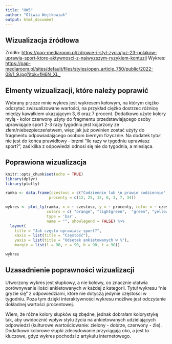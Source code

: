 ---
title: "HW5"
author: "Oliwia Wojtkowiak"
output: html_document
---

## Wizualizacja źródłowa

Źródło:
<https://pap-mediaroom.pl/zdrowie-i-styl-zycia/juz-23-polakow-uprawia-sport-ktore-aktywnosci-z-najwyzszym-ryzykiem-kontuzji>
Wykres:
<https://pap-mediaroom.pl/sites/default/files/styles/open_article_750/public/2022-08/1_9.jpg?itok=fH6N_XL_>

## Elmenty wizualizacji, które należy poprawić

Wybrany przeze mnie wykres jest wykresem kołowym, na którym ciężko odczytać zwizualizowane wartości, na przykład ciężko dostrzec różnicę między kawałkiem ukazującym 3, 6 oraz 7 procent.
Dodatkowo użyte kolory mylą - kolor czerwony użyty do fragmentu przedstawiającego osoby uprawiające sport 2-3 razy  tygodniu jest kojarzony ze złem/niebezpieczeństwem, więc jak już powinien zostać użyty do fragmentu odpowiadającego osobom biernym fizycznie.
Na dodatek tytuł nie jest do końca prawidłowy - brzmi "Ile razy w tygodniu uprawiasz sport?", zaś kilka z odpowiedzi odnosi się nie do tygodnia, a miesiąca.

## Poprawiona wizualizacja

```{r setup, include=FALSE, message=FALSE}
knitr::opts_chunk$set(echo = TRUE)
library(dplyr)
library(plotly)
```

```{r}
ramka <- data.frame(czestosc = c("Codziennie lub \n prawie codziennie", "2-3 razy \n w tygodniu", "Raz \n w tygodniu", "2-3 razy \n w miesiącu", "Raz \n w miesiącu", "Rzadziej niż \n raz w miesiącu", "W ogóle nie \n uprawiam sportu"),
                   procenty = c(12, 25, 12, 6, 3, 7, 34))

```


```{r}
wykres <- plot_ly(ramka, x = ~ czestosc, y = ~ procenty, color = ~ czestosc,
                  colors = c( "orange", "lightgreen",  "green", "yellow", "gold", "red", "darkred"),
                  type = 'bar',
                  name = "", showlegend = FALSE) %>% 
  layout(
    title = "Jak często uprawiasz sport?",
    xaxis = list(title = "Częstość"),
    yaxis = list(title = "Odsetek ankietowanych w %"),
    margin = list(l = 90, r = 90, b = 90, t = 90))

wykres
```

## Uzasadnienie poprawności wizualizacji

Utworzony wykres jest słupkowy, a nie kołowy, co znacznie ułatwia porównywanie ilości ankietowanych w każdej z kategorii. Tytuł wykresu "nie gryzie się" z odpowiedziami, które nie dotyczą jedynie częstości w tygodniu. Poza tym dzięki interaktywności wykresu możliwe jest odczytanie dokładnej wartości procentowej.

Wiem, że różne kolory słupków są zbędne, jednak dobrałam kolorystykę tak, aby uwidocznić wpływ stylu życia na ankietowanych udzielających odpowiedzi (kulturowe wartościowanie: zielony - dobrze, czerwony - źle). Dodatkowo kolorowe słupki zdecydowanie przyciągają oko, a jest to kluczowe, gdyż wykres pochodzi z artykułu internetowego.

